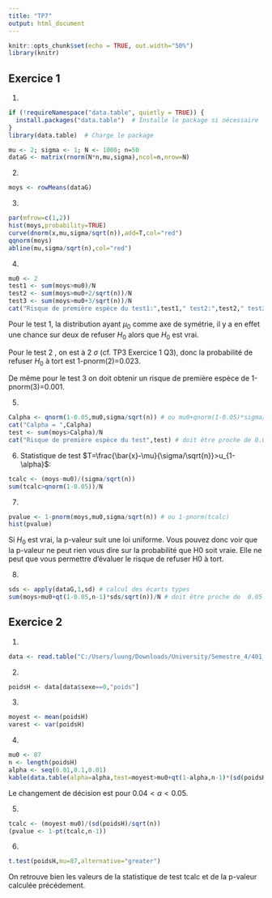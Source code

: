 ---
title: "TP7"
output: html_document
---

```{r setup, include=FALSE}
knitr::opts_chunk$set(echo = TRUE, out.width="50%")
library(knitr)
```

## Exercice 1 

1. 
```{r}
if (!requireNamespace("data.table", quietly = TRUE)) {
  install.packages("data.table")  # Installe le package si nécessaire
}
library(data.table)  # Charge le package

mu <- 2; sigma <- 1; N <- 1000; n=50
dataG <- matrix(rnorm(N*n,mu,sigma),ncol=n,nrow=N)
```

2.
```{r}
moys <- rowMeans(dataG)
```

3.
```{r}
par(mfrow=c(1,2))
hist(moys,probability=TRUE)
curve(dnorm(x,mu,sigma/sqrt(n)),add=T,col="red")
qqnorm(moys)
abline(mu,sigma/sqrt(n),col="red")
```


4. 
```{r}
mu0 <- 2
test1 <- sum(moys>mu0)/N
test2 <- sum(moys>mu0+2/sqrt(n))/N
test3 <- sum(moys>mu0+3/sqrt(n))/N
cat("Risque de première espèce du test1:",test1," test2:",test2," test3:",test3)
```
Pour le test 1, la distribution ayant $\mu_0$ comme axe de symétrie, il y a en effet une chance sur deux de refuser $H_0$ alors que $H_0$ est vrai.

Pour le test 2 , on est à 2 $\sigma$ (cf. TP3 Exercice 1 Q3), donc la probabilité de refuser $H_0$ à tort est 1-pnorm(2)=0.023.

De même pour le test 3 on doit obtenir un risque de première espèce de 1-pnorm(3)=0.001.

5.
```{r}
Calpha <- qnorm(1-0.05,mu0,sigma/sqrt(n)) # ou mu0+qnorm(1-0.05)*sigma/sqrt(n)
cat("Calpha = ",Calpha)
test <- sum(moys>Calpha)/N 
cat("Risque de première espèce du test",test) # doit être proche de 0.05
```

6.
Statistique de test $T=\frac{\bar{x}-\mu}{\sigma/\sqrt{n}}>u_{1-\alpha}$:

```{r}
tcalc <- (moys-mu0)/(sigma/sqrt(n)) 
sum(tcalc>qnorm(1-0.05))/N
```

7.
```{r}
pvalue <- 1-pnorm(moys,mu0,sigma/sqrt(n)) # ou 1-pnorm(tcalc)
hist(pvalue) 
```

Si $H_0$ est vrai, la p-valeur suit une loi uniforme. 
Vous pouvez donc voir que la p-valeur ne peut rien vous dire sur la probabilité que H0 soit vraie. 
Elle ne peut que vous permettre d’évaluer le risque de refuser H0 à tort.

8. 
```{r}
sds <- apply(dataG,1,sd) # calcul des écarts types
sum(moys>mu0+qt(1-0.05,n-1)*sds/sqrt(n))/N # doit être proche de  0.05
```


## Exercice 2 

1. 
```{r}
data <- read.table("C:/Users/luung/Downloads/University/Semestre_4/401_STA/TP/Donnees/apnee.csv",header = TRUE, sep = ",")

```

2. 
```{r}
poidsH <- data[data$sexe==0,"poids"]
```

3. 
```{r}
moyest <- mean(poidsH)
varest <- var(poidsH)
```

4.
```{r}
mu0 <- 87
n <- length(poidsH)
alpha <- seq(0.01,0.1,0.01)
kable(data.table(alpha=alpha,test=moyest>mu0+qt(1-alpha,n-1)*(sd(poidsH)/sqrt(n))))
```
Le changement de décision est pour $0.04<\alpha<0.05$.

5. 
```{r}
tcalc <- (moyest-mu0)/(sd(poidsH)/sqrt(n))
(pvalue <- 1-pt(tcalc,n-1))
```

6.
```{r}
t.test(poidsH,mu=87,alternative="greater")
```
On retrouve bien les valeurs de la statistique de test tcalc et de la p-valeur calculée précédement. 

